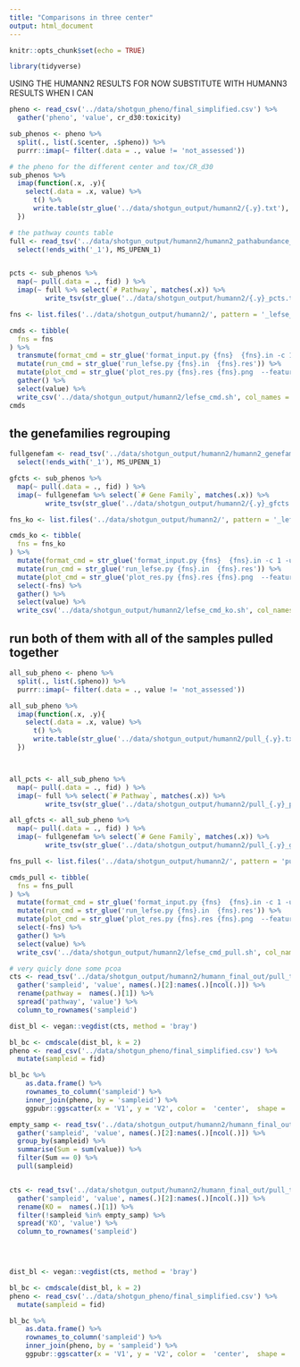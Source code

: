 ```yaml
---
title: "Comparisons in three center"
output: html_document
---
```


```r
knitr::opts_chunk$set(echo = TRUE)
```

```r
library(tidyverse)
```

USING THE HUMANN2 RESULTS FOR NOW
SUBSTITUTE WITH HUMANN3 RESULTS WHEN I CAN

```r
pheno <- read_csv('../data/shotgun_pheno/final_simplified.csv') %>% 
  gather('pheno', 'value', cr_d30:toxicity) 

sub_phenos <- pheno %>% 
  split(., list(.$center, .$pheno)) %>% 
  purrr::imap(~ filter(.data = ., value != 'not_assessed'))
```

```r
# the pheno for the different center and tox/CR_d30
sub_phenos %>% 
  imap(function(.x, .y){
    select(.data = .x, value) %>% 
      t() %>% 
      write.table(str_glue('../data/shotgun_output/humann2/{.y}.txt'), sep = '\t', quote = F, row.names = T, col.names = F)
  })
```

```r
# the pathway counts table
full <- read_tsv('../data/shotgun_output/humann2/humann2_pathabundance_CART.tsv') %>% 
  select(!ends_with('_1'), MS_UPENN_1)


pcts <- sub_phenos %>% 
  map(~ pull(.data = ., fid) ) %>% 
  imap(~ full %>% select(`# Pathway`, matches(.x)) %>% 
         write_tsv(str_glue('../data/shotgun_output/humann2/{.y}_pcts.tsv'))) 
```

```r
fns <- list.files('../data/shotgun_output/humann2/', pattern = '_lefse_ready.tsv')

cmds <- tibble(
  fns = fns
) %>% 
  transmute(format_cmd = str_glue('format_input.py {fns}  {fns}.in -c 1 -u 2 -o 1000000')) %>% 
  mutate(run_cmd = str_glue('run_lefse.py {fns}.in  {fns}.res')) %>% 
  mutate(plot_cmd = str_glue('plot_res.py {fns}.res {fns}.png  --feature_font_size 4 --width 10 --dpi 300')) %>% 
  gather() %>% 
  select(value) %>% 
  write_csv('../data/shotgun_output/humann2/lefse_cmd.sh', col_names = F)
cmds

```

## the genefamilies regrouping

```r
fullgenefam <- read_tsv('../data/shotgun_output/humann2/humann2_genefamilies_CART.tsv') %>% 
  select(!ends_with('_1'), MS_UPENN_1)

gfcts <- sub_phenos %>% 
  map(~ pull(.data = ., fid) ) %>% 
  imap(~ fullgenefam %>% select(`# Gene Family`, matches(.x)) %>% 
         write_tsv(str_glue('../data/shotgun_output/humann2/{.y}_gfcts.tsv'))) 
```


```r
fns_ko <- list.files('../data/shotgun_output/humann2/', pattern = '_lefse_ready_ko.tsv')

cmds_ko <- tibble(
  fns = fns_ko
) %>% 
  mutate(format_cmd = str_glue('format_input.py {fns}  {fns}.in -c 1 -u 2 -o 1000000')) %>% 
  mutate(run_cmd = str_glue('run_lefse.py {fns}.in  {fns}.res')) %>% 
  mutate(plot_cmd = str_glue('plot_res.py {fns}.res {fns}.png  --feature_font_size 4 --width 10 --dpi 300')) %>% 
  select(-fns) %>% 
  gather() %>% 
  select(value) %>% 
  write_csv('../data/shotgun_output/humann2/lefse_cmd_ko.sh', col_names = F)
```

## run both of them with all of the samples pulled together

```r
all_sub_pheno <- pheno %>% 
  split(., list(.$pheno)) %>% 
  purrr::imap(~ filter(.data = ., value != 'not_assessed'))

all_sub_pheno %>% 
  imap(function(.x, .y){
    select(.data = .x, value) %>% 
      t() %>% 
      write.table(str_glue('../data/shotgun_output/humann2/pull_{.y}.txt'), sep = '\t', quote = F, row.names = T, col.names = F)
  })



all_pcts <- all_sub_pheno %>% 
  map(~ pull(.data = ., fid) ) %>% 
  imap(~ full %>% select(`# Pathway`, matches(.x)) %>% 
         write_tsv(str_glue('../data/shotgun_output/humann2/pull_{.y}_pcts.tsv'))) 

all_gfcts <- all_sub_pheno %>% 
  map(~ pull(.data = ., fid) ) %>% 
  imap(~ fullgenefam %>% select(`# Gene Family`, matches(.x)) %>% 
         write_tsv(str_glue('../data/shotgun_output/humann2/pull_{.y}_gfcts.tsv'))) 
```

```r
fns_pull <- list.files('../data/shotgun_output/humann2/', pattern = 'pull.+_lefse_ready.+$')

cmds_pull <- tibble(
  fns = fns_pull
) %>% 
  mutate(format_cmd = str_glue('format_input.py {fns}  {fns}.in -c 1 -u 2 -o 1000000')) %>% 
  mutate(run_cmd = str_glue('run_lefse.py {fns}.in  {fns}.res')) %>% 
  mutate(plot_cmd = str_glue('plot_res.py {fns}.res {fns}.png  --feature_font_size 4 --width 10 --dpi 300')) %>% 
  select(-fns) %>% 
  gather() %>% 
  select(value) %>% 
  write_csv('../data/shotgun_output/humann2/lefse_cmd_pull.sh', col_names = F)
```

```r
# very quicly done some pcoa
cts <- read_tsv('../data/shotgun_output/humann2/humann_final_out/pull_toxicity_pcts_cpm_unstratified.tsv') %>% 
  gather('sampleid', 'value', names(.)[2]:names(.)[ncol(.)]) %>% 
  rename(pathway =  names(.)[1]) %>% 
  spread('pathway', 'value') %>% 
  column_to_rownames('sampleid')

dist_bl <- vegan::vegdist(cts, method = 'bray')

bl_bc <- cmdscale(dist_bl, k = 2) 
pheno <- read_csv('../data/shotgun_pheno/final_simplified.csv') %>% 
  mutate(sampleid = fid)

bl_bc %>% 
    as.data.frame() %>% 
    rownames_to_column('sampleid') %>% 
    inner_join(pheno, by = 'sampleid') %>% 
    ggpubr::ggscatter(x = 'V1', y = 'V2', color =  'center',  shape = 'toxicity') 
```
```r
empty_samp <- read_tsv('../data/shotgun_output/humann2/humann_final_out/pull_toxicity_kocts_cpm_unstratified.tsv') %>% 
  gather('sampleid', 'value', names(.)[2]:names(.)[ncol(.)]) %>% 
  group_by(sampleid) %>% 
  summarise(Sum = sum(value)) %>% 
  filter(Sum == 0) %>% 
  pull(sampleid)


cts <- read_tsv('../data/shotgun_output/humann2/humann_final_out/pull_toxicity_kocts_cpm_unstratified.tsv') %>% 
  gather('sampleid', 'value', names(.)[2]:names(.)[ncol(.)]) %>% 
  rename(KO =  names(.)[1]) %>% 
  filter(!sampleid %in% empty_samp) %>% 
  spread('KO', 'value') %>% 
  column_to_rownames('sampleid')


  

dist_bl <- vegan::vegdist(cts, method = 'bray')

bl_bc <- cmdscale(dist_bl, k = 2) 
pheno <- read_csv('../data/shotgun_pheno/final_simplified.csv') %>% 
  mutate(sampleid = fid)

bl_bc %>% 
    as.data.frame() %>% 
    rownames_to_column('sampleid') %>% 
    inner_join(pheno, by = 'sampleid') %>% 
    ggpubr::ggscatter(x = 'V1', y = 'V2', color =  'center',  shape = 'toxicity') 
```

